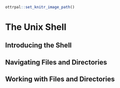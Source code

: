 ```r
ottrpal::set_knitr_image_path()
```

# The Unix Shell

## Introducing the Shell

## Navigating Files and Directories

## Working with Files and Directories 